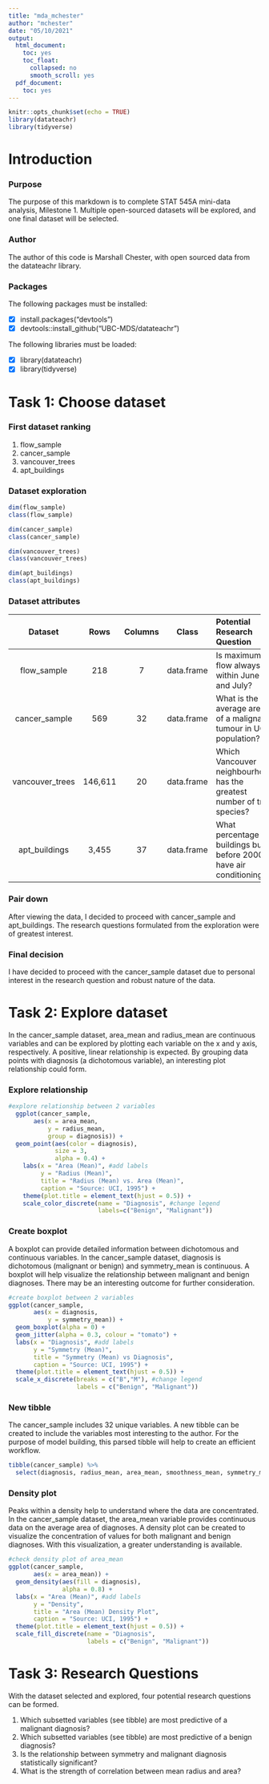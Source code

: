 ```yaml
---
title: "mda_mchester"
author: "mchester"
date: "05/10/2021"
output:
  html_document:
    toc: yes
    toc_float:
      collapsed: no
      smooth_scroll: yes
  pdf_document:
    toc: yes
---
```


```r
knitr::opts_chunk$set(echo = TRUE)
library(datateachr)
library(tidyverse)
```

# **Introduction**

### **Purpose**

The purpose of this markdown is to complete STAT 545A mini-data analysis, Milestone 1. Multiple open-sourced datasets will be explored, and one final dataset will be selected.

### **Author**

The author of this code is Marshall Chester, with open sourced data from the datateachr library.

### **Packages**

The following packages must be installed:

- [x] install.packages("devtools")
- [x] devtools::install_github("UBC-MDS/datateachr")

The following libraries must be loaded:

- [x] library(datateachr)
- [x] library(tidyverse)


# **Task 1: Choose dataset**


### **First dataset ranking**

1. flow_sample
2. cancer_sample
3. vancouver_trees
4. apt_buildings

### **Dataset exploration**

```r
dim(flow_sample)
class(flow_sample)

dim(cancer_sample)
class(cancer_sample)

dim(vancouver_trees)
class(vancouver_trees)

dim(apt_buildings)
class(apt_buildings)

```

### **Dataset attributes**

Dataset | Rows | Columns | Class | Potential Research Question 
:------:|:----:|:-------:|:-----:|:-----------------|
flow_sample | 218 | 7 | data.frame | Is maximum flow always within June and July?
cancer_sample | 569 | 32 | data.frame | What is the average area of a malignant tumour in UCI population?
vancouver_trees | 146,611 | 20 | data.frame | Which Vancouver neighbourhood has the greatest number of tree species?
apt_buildings | 3,455 | 37 | data.frame | What percentage of buildings built before 2000 have air conditioning?

### **Pair down**

After viewing the data, I decided to proceed with cancer_sample and apt_buildings. The research questions formulated from the exploration were of greatest interest.

### **Final decision**

I have decided to proceed with the cancer_sample dataset due to personal interest in the research question and robust nature of the data.

# **Task 2: Explore dataset**

In the cancer_sample dataset, area_mean and radius_mean are continuous variables and can be explored by plotting each variable on the x and y axis, respectively. A positive, linear relationship is expected. By grouping data points with diagnosis (a dichotomous variable), an interesting plot relationship could form. 

### **Explore relationship**
```r
#explore relationship between 2 variables
  ggplot(cancer_sample, 
       aes(x = area_mean, 
           y = radius_mean, 
           group = diagnosis)) +
  geom_point(aes(color = diagnosis),
             size = 3, 
             alpha = 0.4) +
    labs(x = "Area (Mean)", #add labels
         y = "Radius (Mean)", 
         title = "Radius (Mean) vs. Area (Mean)",
         caption = "Source: UCI, 1995") +
    theme(plot.title = element_text(hjust = 0.5)) + 
    scale_color_discrete(name = "Diagnosis", #change legend
                         labels=c("Benign", "Malignant"))
```

### **Create boxplot**

A boxplot can provide detailed information between dichotomous and continuous variables. In the cancer_sample dataset, diagnosis is dichotomous (malignant or benign) and symmetry_mean is continuous. A boxplot will help visualize the relationship between malignant and benign diagnoses. There may be an interesting outcome for further consideration.

```r
#create boxplot between 2 variables
ggplot(cancer_sample, 
       aes(x = diagnosis,
           y = symmetry_mean)) +
  geom_boxplot(alpha = 0) +
  geom_jitter(alpha = 0.3, colour = "tomato") + 
  labs(x = "Diagnosis", #add labels
       y = "Symmetry (Mean)", 
       title = "Symmetry (Mean) vs Diagnosis",
       caption = "Source: UCI, 1995") +
  theme(plot.title = element_text(hjust = 0.5)) + 
  scale_x_discrete(breaks = c("B","M"), #change legend
                   labels = c("Benign", "Malignant"))
```

### **New tibble**

The cancer_sample includes 32 unique variables. A new tibble can be created to include the variables most interesting to the author. For the purpose of model building, this parsed tibble will help to create an efficient workflow. 

```r
tibble(cancer_sample) %>%
  select(diagnosis, radius_mean, area_mean, smoothness_mean, symmetry_mean)
```

### **Density plot**

Peaks within a density help to understand where the data are concentrated. In the cancer_sample dataset, the area_mean variable provides continuous data on the average area of diagnoses. A density plot can be created to visualize the concentration of values for both malignant and benign diagnoses. With this visualization, a greater understanding is available. 

```r
#check density plot of area_mean
ggplot(cancer_sample,
       aes(x = area_mean)) +
  geom_density(aes(fill = diagnosis),
               alpha = 0.8) +
  labs(x = "Area (Mean)", #add labels
       y = "Density", 
       title = "Area (Mean) Density Plot",
       caption = "Source: UCI, 1995") + 
  theme(plot.title = element_text(hjust = 0.5)) +
  scale_fill_discrete(name = "Diagnosis",
                      labels = c("Benign", "Malignant"))
```

# **Task 3: Research Questions**

With the dataset selected and explored, four potential research questions can be formed. 

1. Which subsetted variables (see tibble) are most predictive of a malignant diagnosis?
2. Which subsetted variables (see tibble) are most predictive of a benign diagnosis?
3. Is the relationship between symmetry and malignant diagnosis statistically significant?
4. What is the strength of correlation between mean radius and area?